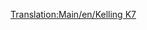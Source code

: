 [[Translation:Main/en/Kelling K7]]
{{Template:Avion/Fr
|Nom=Kelling K7
|Image=[[File:en/KellingK7.png|Kelling K7]]
|Coût=41 015 (82 030)
|Vitesse=947 km/h (592 MPH)
|Entretien=6 468 (12 936)
|Conception=2036
|Vie=25
|Capacité=180 passagers & 60 sacs de courrier
|Description=Avion futuriste et fictif. Kelling est une société inconnue fabriquant seulement un diesel sous les tropiques.
|Réalité=Fictif
}}